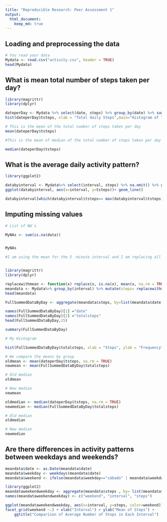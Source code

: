 ```yaml
---
title: "Reproducible Research: Peer Assessment 1"
output: 
  html_document:
    keep_md: true
---
```



## Loading and preprocessing the data

```r
# You read your data
Mydata <- read.csv("activity.csv", header = TRUE)
head(Mydata)
```


## What is mean total number of steps taken per day?
```r
library(magrittr)
library(dplyr)

dateperDay <- Mydata %>% select(date, steps) %>% group_by(date) %>% summarize(tsteps= sum(steps)) %>%na.omit()
hist(dateperDay$tsteps, xlab = "Total daily Steps",main="Histogram of Total Steps by day", breaks = 20)

```


```r
# This is the mean of the total number of steps taken per day
mean(dateperDay$tsteps)

```


```r
#This is the mean of median of the total number of steps taken per day

median(dateperDay$tsteps)

```


## What is the average daily activity pattern?

```r
library(ggplot2)

databyinterval <- Mydata%>% select(interval, steps) %>% na.omit() %>% group_by(interval) %>% summarize(tsteps= mean(steps)) 
ggplot(databyinterval, aes(x=interval, y=tsteps))+ geom_line()

```

```r
databyinterval[which(databyinterval$tsteps== max(databyinterval$tsteps)),]
```


## Imputing missing values
```r
# List of NA's

MyNAs <- sum(is.na(data))


MyNAs
```

```r
#I am using the mean for the 5 -minute interval and I am replacing all the missing values in my data. At the end, we need to check if all the NAs have been replaced


library(magrittr)
library(dplyr)

replacewithmean <- function(x) replace(x, is.na(x), mean(x, na.rm = TRUE))
meandata <- Mydata%>% group_by(interval) %>% mutate(steps= replacewithmean(steps))
head(meandata)

```

```r

FullSummedDataByDay <- aggregate(meandata$steps, by=list(meandata$date), sum)

names(FullSummedDataByDay)[1] ="date"
names(FullSummedDataByDay)[2] ="totalsteps"
head(FullSummedDataByDay,15)

summary(FullSummedDataByDay)

# My Histogram

hist(FullSummedDataByDay$totalsteps, xlab = "Steps", ylab = "Frequency", main = "Total Daily Steps", breaks = 20)

```

```r
# We compare the means by group
oldmean <- mean(dateperDay$tsteps, na.rm = TRUE)
newmean <- mean(FullSummedDataByDay$totalsteps)

# Old median 
oldmean

# New median
newmean

oldmedian <- median(dateperDay$tsteps, na.rm = TRUE)
newmedian <- median(FullSummedDataByDay$totalsteps)

# Old median 
oldmedian

# New median
newmedian


```



## Are there differences in activity patterns between weekdays and weekends?
```r
meandata$date <- as.Date(meandata$date)
meandata$weekday <- weekdays(meandata$date)
meandata$weekend <- ifelse(meandata$weekday=="sábado" | meandata$weekday=="domingo", "Weekend", "Weekday" )

library(ggplot2)
meandataweekendweekday <- aggregate(meandata$steps , by= list(meandata$weekend, meandata$interval), na.omit(mean))
names(meandataweekendweekday) <- c("weekend", "interval", "steps")

ggplot(meandataweekendweekday, aes(x=interval, y=steps, color=weekend)) + geom_line()+
facet_grid(weekend ~.) + xlab("Interval") + ylab("Mean of Steps") +
    ggtitle("Comparison of Average Number of Steps in Each Interval")

``` 




